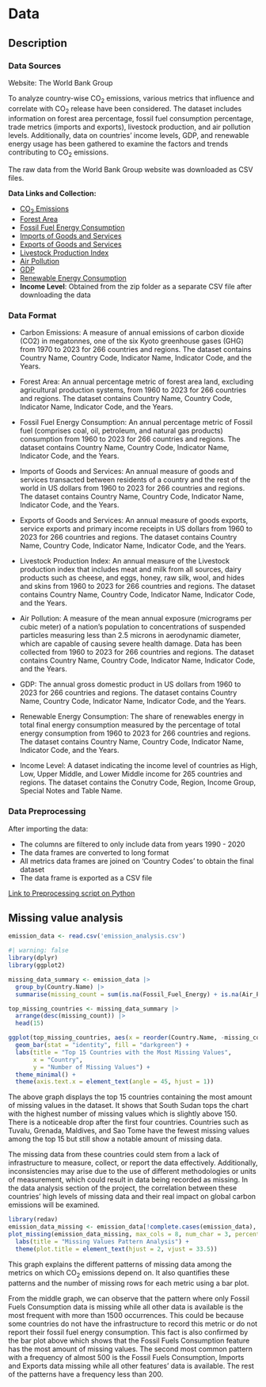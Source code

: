 # Data

## Description

### Data Sources
Website: The World Bank Group

To analyze country-wise CO<sub>2</sub> emissions, various metrics that influence and correlate with CO<sub>2</sub> release have been considered. The dataset includes information on forest area percentage, fossil fuel consumption percentage, trade metrics (imports and exports), livestock production, and air pollution levels. Additionally, data on countries' income levels, GDP, and renewable energy usage has been gathered to examine the factors and trends contributing to CO<sub>2</sub> emissions.

The raw data from the World Bank Group website was downloaded as CSV files.

**Data Links and Collection:**

- [CO<sub>2</sub> Emissions](https://data.worldbank.org/indicator/EN.GHG.CO2.MT.CE.AR5)
- [Forest Area](https://data.worldbank.org/indicator/AG.LND.FRST.ZS)
- [Fossil Fuel Energy Consumption](https://data.worldbank.org/indicator/EG.USE.COMM.FO.ZS)
- [Imports of Goods and Services](https://data.worldbank.org/indicator/BM.GSR.GNFS.CD)
- [Exports of Goods and Services](https://data.worldbank.org/indicator/BX.GSR.TOTL.CD)
- [Livestock Production Index](https://data.worldbank.org/indicator/AG.PRD.LVSK.XD)
- [Air Pollution](https://data.worldbank.org/indicator/EN.ATM.PM25.MC.M3)
- [GDP](https://data.worldbank.org/indicator/NY.GDP.MKTP.CD)
- [Renewable Energy Consumption](https://data.worldbank.org/indicator/EG.FEC.RNEW.ZS)
- **Income Level**: Obtained from the zip folder as a separate CSV file after downloading the data

### Data Format
- Carbon Emissions: A measure of annual emissions of carbon dioxide (CO2) in megatonnes, one of the six Kyoto greenhouse gases (GHG) from 1970 to 2023 for 266 countries and regions. The dataset contains Country Name, Country Code, Indicator Name, Indicator Code, and the Years.

- Forest Area: An annual percentage metric of forest area land, excluding agricultural production systems, from 1960 to 2023 for 266 countries and regions. The dataset contains Country Name, Country Code, Indicator Name, Indicator Code, and the Years.

- Fossil Fuel Energy Consumption: An annual percentage metric of Fossil fuel (comprises coal, oil, petroleum, and natural gas products) consumption from 1960 to 2023 for 266 countries and regions. The dataset contains Country Name, Country Code, Indicator Name, Indicator Code, and the Years.

- Imports of Goods and Services: An annual measure of goods and services transacted between residents of a country and the rest of the world in US dollars from 1960 to 2023 for 266 countries and regions. The dataset contains Country Name, Country Code, Indicator Name, Indicator Code, and the Years.

- Exports of Goods and Services: An annual measure of goods exports, service exports and primary income receipts in US dollars from 1960 to 2023 for 266 countries and regions. The dataset contains Country Name, Country Code, Indicator Name, Indicator Code, and the Years.

- Livestock Production Index: An annual measure of the Livestock production index that includes meat and milk from all sources, dairy products such as cheese, and eggs, honey, raw silk, wool, and hides and skins from 1960 to 2023 for 266 countries and regions. The dataset contains Country Name, Country Code, Indicator Name, Indicator Code, and the Years.

- Air Pollution: A measure of the mean annual exposure (micrograms per cubic meter) of a nation's population to concentrations of suspended particles measuring less than 2.5 microns in aerodynamic diameter, which are capable of causing severe health damage. Data has been collected from 1960 to 2023 for 266 countries and regions. The dataset contains Country Name, Country Code, Indicator Name, Indicator Code, and the Years.

- GDP: The annual gross domestic product in US dollars from 1960 to 2023 for 266 countries and regions. The dataset contains Country Name, Country Code, Indicator Name, Indicator Code, and the Years.

- Renewable Energy Consumption: The share of renewables energy in total final energy consumption measured by the percentage of total energy consumption from 1960 to 2023 for 266 countries and regions. The dataset contains Country Name, Country Code, Indicator Name, Indicator Code, and the Years.

- Income Level: A dataset indicating the income level of countries as High, Low, Upper Middle, and Lower Middle income for 265 countries and regions. The dataset contains the Conutry Code, Region, Income Group, Special Notes and Table Name.

### Data Preprocessing
After importing the data:

- The columns are filtered to only include data from years 1990 - 2020
- The data frames are converted to long format
- All metrics data frames are joined on ‘Country Codes’ to obtain the final dataset
- The data frame is exported as a CSV file

[Link to Preprocessing script on Python](data_preprocessing/Data_Preprocessing.html)

## Missing value analysis
```r
emission_data <- read.csv('emission_analysis.csv')
```

```r
#| warning: false
library(dplyr)
library(ggplot2)

missing_data_summary <- emission_data |>
  group_by(Country.Name) |>
  summarise(missing_count = sum(is.na(Fossil_Fuel_Energy) + is.na(Air_Pollution) + is.na(GDP) + is.na(Exports) + is.na(Forest_Area) + is.na(Imports) + is.na(Livestock_Production) + is.na(Renewable_Energy)))

top_missing_countries <- missing_data_summary |>
  arrange(desc(missing_count)) |>
  head(15)

ggplot(top_missing_countries, aes(x = reorder(Country.Name, -missing_count), y = missing_count)) +
  geom_bar(stat = "identity", fill = "darkgreen") +
  labs(title = "Top 15 Countries with the Most Missing Values",
       x = "Country",
       y = "Number of Missing Values") +
  theme_minimal() +
  theme(axis.text.x = element_text(angle = 45, hjust = 1)) 
```
The above graph displays the top 15 countries containing the most amount of missing values in the dataset. It shows that South Sudan tops the chart with the highest number of missing values which is slightly above 150. There is a noticeable drop after the first four countries. Countries such as Tuvalu, Grenada, Maldives, and Sao Tome have the fewest missing values among the top 15 but still show a notable amount of missing data.

The missing data from these countries could stem from a lack of infrastructure to measure, collect, or report the data effectively. Additionally, inconsistencies may arise due to the use of different methodologies or units of measurement, which could result in data being recorded as missing. In the data analysis section of the project, the correlation between these countries' high levels of missing data and their real impact on global carbon emissions will be examined.

```r
library(redav)
emission_data_missing <- emission_data[!complete.cases(emission_data), ]
plot_missing(emission_data_missing, max_cols = 8, num_char = 3, percent = FALSE) +
  labs(title = "Missing Values Pattern Analysis") +
  theme(plot.title = element_text(hjust = 2, vjust = 33.5))
```
This graph explains the different patterns of missing data among the metrics on which CO<sub>2</sub> emissions depend on. It also quantifies these patterns and the number of missing rows for each metric using a bar plot.

From the middle graph, we can observe that the pattern where only Fossil Fuels Consumption data is missing while all other data is available is the most frequent with more than 1500 occurrences. This could be because some countries do not have the infrastructure to record this metric or do not report their fossil fuel energy consumption. This fact is also confirmed by the bar plot above which shows that the Fossil Fuels Consumption feature has the most amount of missing values. The second most common pattern with a frequency of almost 500 is the Fossil Fuels Consumption, Imports and Exports data missing while all other features' data is available. The rest of the patterns have a frequency less than 200.
